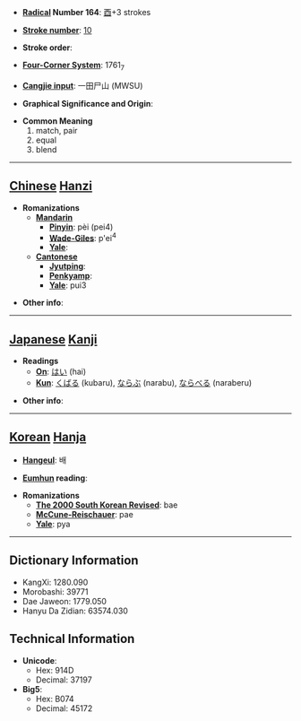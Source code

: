 * '''[[Wiktionary:Chinese radical index| Radical]] Number 164''': [[Wiktionary:Chinese radical index 酉|酉]]+3 strokes

* '''[[Wiktionary:Chinese total strokes index|Stroke number]]''': [[Wiktionary:Chinese total strokes index 10|10]]

* '''Stroke order''': 

* '''[[Wiktionary:Chinese four corner index|Four-Corner System]]''': 1761<sub>7</sub>

* '''[[Wiktionary:Chinese Cangjie index|Cangjie input]]''': 一田尸山 (MWSU)

* '''Graphical Significance and Origin''': 

* '''Common Meaning'''
*#match, pair
*# equal
*# blend


----

== [[Chinese]] [[Hanzi]] ==

* '''Romanizations'''
** '''[[Mandarin]]'''
*** '''[[Pinyin]]''': pèi (pei4)
*** '''[[Wade-Giles]]''': p'ei<sup>4</sup>
*** '''[[Yale]]''': 
** '''[[Cantonese]]'''
*** '''[[Jyutping]]''':
*** '''[[Penkyamp]]''': 
*** '''[[Yale]]''': pui3

* '''Other info''': 

----

== [[Japanese]] [[Kanji]] ==

* '''Readings'''
** '''[[On]]''': [[はい]] (hai)
** '''[[Kun]]''': [[くばる]] (kubaru), [[ならぶ]] (narabu), [[ならべる]] (naraberu)

* '''Other info''':  

----

== [[Korean]] [[Hanja]] ==

* '''[[Hangeul]]''': 배

* '''[[Eumhun]] reading''': 

* '''Romanizations'''
** '''[[The 2000 South Korean Revised Romanization|The 2000 South Korean Revised]]''': bae
** '''[[McCune-Reischauer]]''': pae
** '''[[Yale]]''': pya

----

== Dictionary Information ==

* KangXi: 1280.090
* Morobashi: 39771
* Dae Jaweon: 1779.050
* Hanyu Da Zidian: 63574.030

== Technical Information ==

* '''Unicode''':
** Hex: 914D
** Decimal: 37197
* '''Big5''':
** Hex: B074
** Decimal: 45172